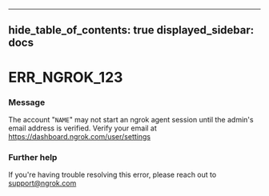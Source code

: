 

---
hide_table_of_contents: true
displayed_sidebar: docs
---


# ERR_NGROK_123

### Message
The account "`NAME`" may not start an ngrok agent session until the admin's email address is verified. Verify your email at https://dashboard.ngrok.com/user/settings

<ErrorDetails />



### Further help
If you're having trouble resolving this error, please reach out to [support@ngrok.com](mailto:support@ngrok.com?subject=Help%20with%20ERR_NGROK_123)

